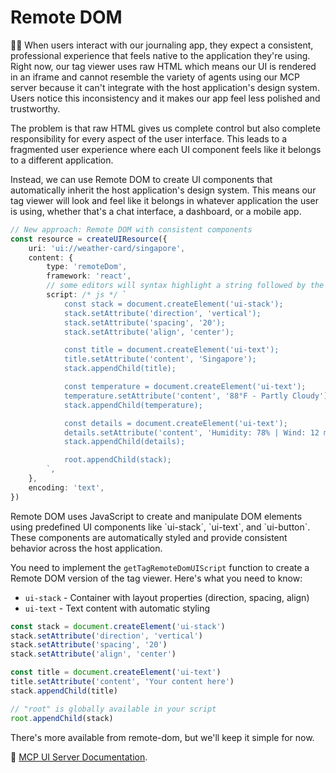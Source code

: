 # Remote DOM

👨‍💼 When users interact with our journaling app, they expect a consistent, professional experience that feels native to the application they're using. Right now, our tag viewer uses raw HTML which means our UI is rendered in an iframe and cannot resemble the variety of agents using our MCP server because it can't integrate with the host application's design system. Users notice this inconsistency and it makes our app feel less polished and trustworthy.

The problem is that raw HTML gives us complete control but also complete responsibility for every aspect of the user interface. This leads to a fragmented user experience where each UI component feels like it belongs to a different application.

Instead, we can use Remote DOM to create UI components that automatically inherit the host application's design system. This means our tag viewer will look and feel like it belongs in whatever application the user is using, whether that's a chat interface, a dashboard, or a mobile app.

```ts
// New approach: Remote DOM with consistent components
const resource = createUIResource({
	uri: 'ui://weather-card/singapore',
	content: {
		type: 'remoteDom',
		framework: 'react',
		// some editors will syntax highlight a string followed by the /* js */ comment
		script: /* js */ `
			const stack = document.createElement('ui-stack');
			stack.setAttribute('direction', 'vertical');
			stack.setAttribute('spacing', '20');
			stack.setAttribute('align', 'center');

			const title = document.createElement('ui-text');
			title.setAttribute('content', 'Singapore');
			stack.appendChild(title);

			const temperature = document.createElement('ui-text');
			temperature.setAttribute('content', '88°F - Partly Cloudy');
			stack.appendChild(temperature);

			const details = document.createElement('ui-text');
			details.setAttribute('content', 'Humidity: 78% | Wind: 12 mph');
			stack.appendChild(details);

			root.appendChild(stack);
		`,
	},
	encoding: 'text',
})
```

<callout-info>
	Remote DOM uses JavaScript to create and manipulate DOM elements using
	predefined UI components like `ui-stack`, `ui-text`, and `ui-button`. These
	components are automatically styled and provide consistent behavior across the
	host application.
</callout-info>

You need to implement the `getTagRemoteDomUIScript` function to create a Remote DOM version of the tag viewer. Here's what you need to know:

- `ui-stack` - Container with layout properties (direction, spacing, align)
- `ui-text` - Text content with automatic styling

```js
const stack = document.createElement('ui-stack')
stack.setAttribute('direction', 'vertical')
stack.setAttribute('spacing', '20')
stack.setAttribute('align', 'center')

const title = document.createElement('ui-text')
title.setAttribute('content', 'Your content here')
stack.appendChild(title)

// "root" is globally available in your script
root.appendChild(stack)
```

There's more available from remote-dom, but we'll keep it simple for now.

📜 [MCP UI
Server
Documentation](https://mcpui.dev/guide/server/typescript/usage-examples#basic-usage).
